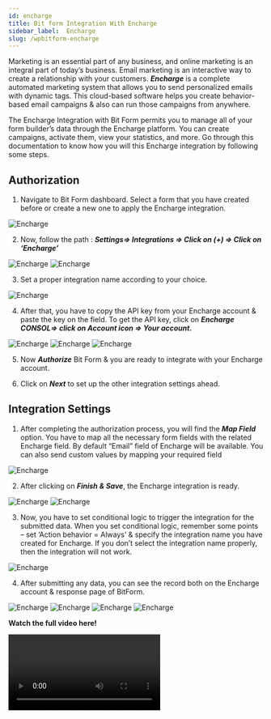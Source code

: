 ```yaml
---
id: encharge
title: Bit form Integration With Encharge
sidebar_label:  Encharge
slug: /wpbitform-encharge
---
```


Marketing is an essential part of any business, and online marketing is an integral part of today’s business. Email marketing is an interactive way to create a relationship with your customers. ***Encharge*** is a complete automated marketing system that allows you to send personalized emails with dynamic tags. This cloud-based software helps you create behavior-based email campaigns & also can run those campaigns from anywhere.

The Encharge Integration with Bit Form permits you to manage all of your form builder’s data through the Encharge platform. You can create campaigns, activate them, view your statistics, and more. Go through this documentation to know how you will this Encharge integration by following some steps.

## Authorization 
1. Navigate to Bit Form dashboard. Select a form that you have created before or create a new one to apply the Encharge integration.

 <Image src="Encharge/1. Create Form - Bit Form" alt="Encharge" w="1020" h="350" />

2. Now, follow the path : ***Settings=> Integrations => Click on (+) => Click on ‘Encharge’***

  <Image src="Encharge/2. Settings to integration - Bit Form" alt="Encharge" w="1020" h="300" />

  <Image src="Encharge/3. Select Integration- Bit Form" alt="Encharge" w="1020" h="300" />

3. Set a proper integration name according to your choice.

  <Image src="Encharge/4. Set integration name - Bit Form" alt="Encharge" w="1020" h="320" />

4. After that, you have to copy the API key from your Encharge account & paste the key on the field. To get the API key, click on ***Encharge CONSOL=> click on Account icon => Your account.***

  <Image src="Encharge/5. API Console" alt="Encharge" w="1020" h="350" />

  <Image src="Encharge/6. Copy API key - Bit Form" alt="Encharge" w="1020" h="350" />

  <Image src="Encharge/7. Paste & Authorize - Bit Form" alt="Encharge" w="1020" h="350" />

  5. Now ***Authorize*** Bit Form & you are ready to integrate with your Encharge account.

6. Click on ***Next*** to set up the other integration settings ahead.

## Integration Settings 
1. After completing the authorization process, you will find the ***Map Field*** option. You have to map all the necessary form fields with the related Encharge field. By default “Email” field of Encharge will be available. You can also send custom values by mapping your required field

 <Image src="Encharge/8. Map - Bit form" alt="Encharge" w="1020" h="300" />

2. After clicking on ***Finish & Save***, the Encharge integration is ready.

 <Image src="Encharge/9. Finish & Save - Bit Form" alt="Encharge" w="1020" h="300" />

 <Image src="Encharge/10. Created Integration - Bit Form" alt="Encharge" w="1020" h="300" />

3. Now, you have to set conditional logic to trigger the integration for the submitted data. When you set conditional logic, remember some points – set ‘Action behavior = Always’ & specify the integration name you have created for Encharge. If you don’t select the integration name properly, then the integration will not work.

 <Image src="Encharge/11. CL - Bit Form" alt="Encharge" w="1020" h="300" />

4. After submitting any data, you can see the record both on the Encharge account & response page of BitForm. 

 <Image src="Encharge/12. Input - Bit Form" alt="Encharge" w="1020" h="300" />

 <Image src="Encharge/13. Data in response - Bit Form" alt="Encharge" w="1020" h="250" />

 <Image src="Encharge/14. Encharge API - Bit Form" alt="Encharge" w="1020" h="300" />

 <Image src="Encharge/15. Data on Encharge - Bit Form" alt="Encharge" w="3000" h="200" />

 **Watch the full video here!**

<Video youtube src="0XM9KhOKWWw" />












